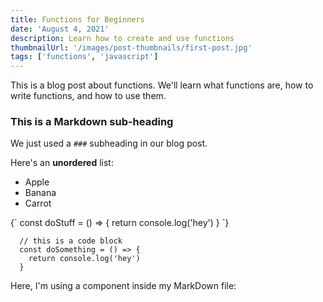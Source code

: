 ```yaml
---
title: Functions for Beginners
date: 'August 4, 2021'
description: Learn how to create and use functions
thumbnailUrl: '/images/post-thumbnails/first-post.jpg'
tags: ['functions', 'javascript']
---
```



This is a blog post about functions.
We'll learn what functions are, how to write functions, and how to use them.


### This is a Markdown sub-heading
We just used a `###` subheading in our blog post.

Here's an **unordered** list:
- Apple
- Banana
- Carrot

<SyntaxHighlighter language="javascript">
  {`
    const doStuff = () => {
      return console.log('hey')
    }
  `}
</SyntaxHighlighter>

```
  // this is a code block
  const doSomething = () => {
    return console.log('hey')
  }
```

Here, I'm using a component inside my MarkDown file: 
